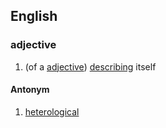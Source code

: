 ==English==
===adjective===
# (of a [[adjective]]) [[describing]] itself
====Antonym====
# [[heterological]]